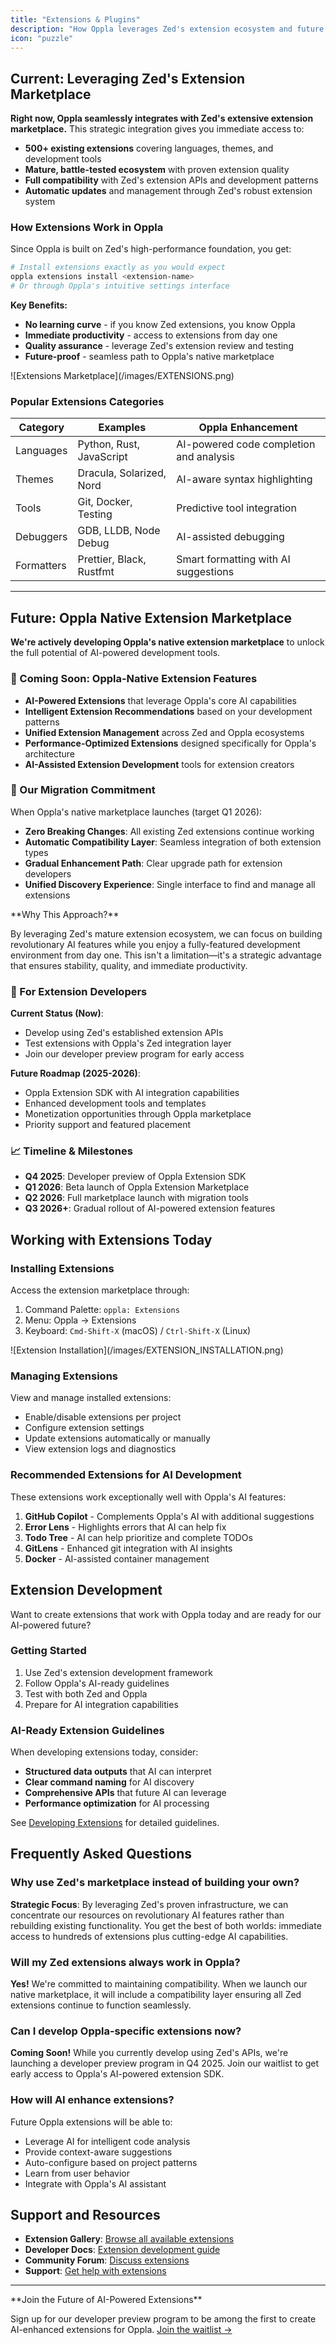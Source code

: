 ```yaml
---
title: "Extensions & Plugins"
description: "How Oppla leverages Zed's extension ecosystem and future roadmap"
icon: "puzzle"
---
```


## Current: Leveraging Zed's Extension Marketplace

**Right now, Oppla seamlessly integrates with Zed's extensive extension marketplace.** This strategic integration gives you immediate access to:

- **500+ existing extensions** covering languages, themes, and development tools
- **Mature, battle-tested ecosystem** with proven extension quality
- **Full compatibility** with Zed's extension APIs and development patterns
- **Automatic updates** and management through Zed's robust extension system

### How Extensions Work in Oppla

Since Oppla is built on Zed's high-performance foundation, you get:

```bash
# Install extensions exactly as you would expect
oppla extensions install <extension-name>
# Or through Oppla's intuitive settings interface
```

**Key Benefits:**
- **No learning curve** - if you know Zed extensions, you know Oppla
- **Immediate productivity** - access to extensions from day one
- **Quality assurance** - leverage Zed's extension review and testing
- **Future-proof** - seamless path to Oppla's native marketplace

<Note>
  ![Extensions Marketplace](/images/EXTENSIONS.png)
</Note>

### Popular Extensions Categories

| Category | Examples | Oppla Enhancement |
|----------|----------|-------------------|
| Languages | Python, Rust, JavaScript | AI-powered code completion and analysis |
| Themes | Dracula, Solarized, Nord | AI-aware syntax highlighting |
| Tools | Git, Docker, Testing | Predictive tool integration |
| Debuggers | GDB, LLDB, Node Debug | AI-assisted debugging |
| Formatters | Prettier, Black, Rustfmt | Smart formatting with AI suggestions |

---

## Future: Oppla Native Extension Marketplace

**We're actively developing Oppla's native extension marketplace** to unlock the full potential of AI-powered development tools.

### 🚀 Coming Soon: Oppla-Native Extension Features

- **AI-Powered Extensions** that leverage Oppla's core AI capabilities
- **Intelligent Extension Recommendations** based on your development patterns
- **Unified Extension Management** across Zed and Oppla ecosystems
- **Performance-Optimized Extensions** designed specifically for Oppla's architecture
- **AI-Assisted Extension Development** tools for extension creators

### 🔄 Our Migration Commitment

When Oppla's native marketplace launches (target Q1 2026):

- **Zero Breaking Changes**: All existing Zed extensions continue working
- **Automatic Compatibility Layer**: Seamless integration of both extension types
- **Gradual Enhancement Path**: Clear upgrade path for extension developers
- **Unified Discovery Experience**: Single interface to find and manage all extensions

<Info>
**Why This Approach?** 

By leveraging Zed's mature extension ecosystem, we can focus on building revolutionary AI features while you enjoy a fully-featured development environment from day one. This isn't a limitation—it's a strategic advantage that ensures stability, quality, and immediate productivity.
</Info>

### 📝 For Extension Developers

**Current Status (Now)**:
- Develop using Zed's established extension APIs
- Test extensions with Oppla's Zed integration layer
- Join our developer preview program for early access

**Future Roadmap (2025-2026)**:
- Oppla Extension SDK with AI integration capabilities
- Enhanced development tools and templates
- Monetization opportunities through Oppla marketplace
- Priority support and featured placement

### 📈 Timeline & Milestones

- **Q4 2025**: Developer preview of Oppla Extension SDK
- **Q1 2026**: Beta launch of Oppla Extension Marketplace  
- **Q2 2026**: Full marketplace launch with migration tools
- **Q3 2026+**: Gradual rollout of AI-powered extension features

## Working with Extensions Today

### Installing Extensions

Access the extension marketplace through:
1. Command Palette: `oppla: Extensions`
2. Menu: Oppla → Extensions
3. Keyboard: `Cmd-Shift-X` (macOS) / `Ctrl-Shift-X` (Linux)

<Note>
  ![Extension Installation](/images/EXTENSION_INSTALLATION.png)
</Note>

### Managing Extensions

View and manage installed extensions:
- Enable/disable extensions per project
- Configure extension settings
- Update extensions automatically or manually
- View extension logs and diagnostics

### Recommended Extensions for AI Development

These extensions work exceptionally well with Oppla's AI features:

1. **GitHub Copilot** - Complements Oppla's AI with additional suggestions
2. **Error Lens** - Highlights errors that AI can help fix
3. **Todo Tree** - AI can help prioritize and complete TODOs
4. **GitLens** - Enhanced git integration with AI insights
5. **Docker** - AI-assisted container management

## Extension Development

Want to create extensions that work with Oppla today and are ready for our AI-powered future?

### Getting Started

1. Use Zed's extension development framework
2. Follow Oppla's AI-ready guidelines
3. Test with both Zed and Oppla
4. Prepare for AI integration capabilities

### AI-Ready Extension Guidelines

When developing extensions today, consider:
- **Structured data outputs** that AI can interpret
- **Clear command naming** for AI discovery
- **Comprehensive APIs** that future AI can leverage
- **Performance optimization** for AI processing

See [Developing Extensions](developing-extensions.mdx) for detailed guidelines.

## Frequently Asked Questions

### Why use Zed's marketplace instead of building your own?

**Strategic Focus**: By leveraging Zed's proven infrastructure, we can concentrate our resources on revolutionary AI features rather than rebuilding existing functionality. You get the best of both worlds: immediate access to hundreds of extensions plus cutting-edge AI capabilities.

### Will my Zed extensions always work in Oppla?

**Yes!** We're committed to maintaining compatibility. When we launch our native marketplace, it will include a compatibility layer ensuring all Zed extensions continue to function seamlessly.

### Can I develop Oppla-specific extensions now?

**Coming Soon!** While you currently develop using Zed's APIs, we're launching a developer preview program in Q4 2025. Join our waitlist to get early access to Oppla's AI-powered extension SDK.

### How will AI enhance extensions?

Future Oppla extensions will be able to:
- Leverage AI for intelligent code analysis
- Provide context-aware suggestions
- Auto-configure based on project patterns
- Learn from user behavior
- Integrate with Oppla's AI assistant

## Support and Resources

- **Extension Gallery**: [Browse all available extensions](https://oppla.ai/extensions)
- **Developer Docs**: [Extension development guide](developing-extensions.mdx)
- **Community Forum**: [Discuss extensions](https://community.oppla.ai/extensions)
- **Support**: [Get help with extensions](mailto:extensions@oppla.ai)

---

<Note>
**Join the Future of AI-Powered Extensions**

Sign up for our developer preview program to be among the first to create AI-enhanced extensions for Oppla. [Join the waitlist →](https://oppla.ai/extensions/developer-preview)
</Note>